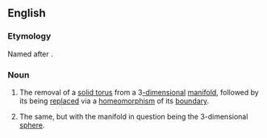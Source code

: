 ==English==
{{wikipedia}}
===Etymology===
Named after {{w|Max Dehn}}.
===Noun===
{{en-noun|-|head=[[Dehn]] [[surgery]]}}
#{{topology}} The removal of a [[solid torus]] from a 3[[-dimensional]] [[manifold]], followed by its being [[replace]]d via a [[homeomorphism]] of its [[boundary]].
#{{topology|specifically}} The same, but with the manifold in question being the 3-dimensional [[sphere]].
